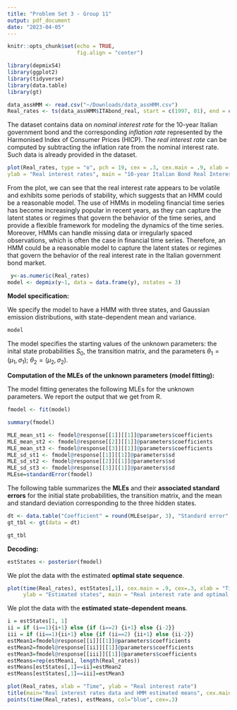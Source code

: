 ```yaml
---
title: "Problem Set 3 - Group 11"
output: pdf_document
date: "2023-04-05"
---
```


```r
knitr::opts_chunk$set(echo = TRUE,
                      fig.align = "center")

library(depmixS4)
library(ggplot2)
library(tidyverse)
library(data.table)
library(gt)
```

```r
data_assHMM <- read.csv("~/Downloads/data_assHMM.csv")
Real_rates <- ts(data_assHMM$ITAbond_real, start = c(1997, 01), end = c(2019, 07), frequency = 12)
```
The dataset contains data on *nominal interest rate* for the 10-year Italian government bond and the corresponding *inflation rate* represented by the Harmonised Index of Consumer Prices (HICP). The *real interest rate* can be computed by subtracting the inflation rate from the nominal interest rate. Such data is already provided in the dataset.


```r
plot(Real_rates, type = "o", pch = 19, cex = .3, cex.main = .9, xlab = "Time",
ylab = "Real interest rates", main = "10-year Italian Bond Real Interest Rates")
```

From the plot, we can see that the real interest rate appears to be volatile and exhibits some periods of stability, which suggests that an HMM could be a reasonable model.
The use of HMMs in modeling financial time series has become increasingly popular in recent years, as they can capture the latent states or regimes that govern the behavior of the time series, and provide a flexible framework for modeling the dynamics of the time series. Moreover, HMMs can handle missing data or irregularly spaced observations, which is often the case in financial time series.
Therefore, an HMM could be a reasonable model to capture the latent states or regimes that govern the behavior of the real interest rate in the Italian government bond market.


```r
 y<-as.numeric(Real_rates)
model <- depmix(y~1, data = data.frame(y), nstates = 3)
```

**Model specification:**

We specify the model to have a HMM with three states, and Gaussian emission distributions, with state-dependent mean and variance.

``` r
model
```

The model specifies the starting values of the unknown parameters: the inital state probabilities $S_{0}$, the transition matrix, and the parameters $\theta_{1} = (\mu_{1}, \sigma_{1})$; $\theta_{2} = (\mu_{2}, \sigma_{2})$. 


**Computation of the MLEs of the unknown parameters (model fitting):**

The model fitting generates the following MLEs for the unknown parameters. We report the output that we get from R.

```r
fmodel <- fit(model)
```
```r
summary(fmodel)
```
``` r
MLE_mean_st1 <- fmodel@response[[1]][[1]]@parameters$coefficients
MLE_mean_st2 <- fmodel@response[[2]][[1]]@parameters$coefficients
MLE_mean_st3 <- fmodel@response[[3]][[1]]@parameters$coefficients
MLE_sd_st1 <- fmodel@response[[1]][[1]]@parameters$sd
MLE_sd_st2 <- fmodel@response[[2]][[1]]@parameters$sd
MLE_sd_st3 <- fmodel@response[[3]][[1]]@parameters$sd
MLEse=standardError(fmodel)
```

The following table summarizes the **MLEs** and their **associated standard errors** for the initial state probabilities, the transition matrix, and the mean and standard deviation corresponding to the three hidden states.

``` r
dt <- data.table("Coefficient" = round(MLEse$par, 3), "Standard error" = round(MLEse$se, 3))
gt_tbl <- gt(data = dt)
```
```r
gt_tbl
```


**Decoding:**
``` r
estStates <- posterior(fmodel)
```

We plot the data with the estimated **optimal state sequence**.

```r
plot(time(Real_rates), estStates[,1], cex.main = .9, cex=.3, xlab = "Time",
     ylab = "Estimated states", main = "Real interest rate and optimal state sequence")
```

We plot the data with the **estimated state-dependent means**.

```r
i = estStates[1, 1]
ii = if (i==1){i+1} else {if (i==2) {i+1} else {i-2}}
iii = if (ii==1){ii+1} else {if (ii==2) {ii+1} else {ii-2}}
estMean1=fmodel@response[[i]][[1]]@parameters$coefficients
estMean2=fmodel@response[[ii]][[1]]@parameters$coefficients
estMean3=fmodel@response[[iii]][[1]]@parameters$coefficients
estMeans=rep(estMean1, length(Real_rates))
estMeans[estStates[,1]==ii]=estMean2
estMeans[estStates[,1]==iii]=estMean3
```
```r
plot(Real_rates, xlab = "Time", ylab = "Real interest rate")
title(main="Real interest rates data and HMM estimated means", cex.main=1)
points(time(Real_rates), estMeans, col="blue", cex=.3)
```
